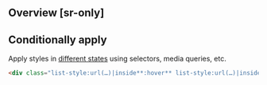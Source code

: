 ## Overview [sr-only]
<Overview/>

## Conditionally apply
Apply styles in [different states](/docs/states-and-queries) using selectors, media queries, etc.
```html
<div class="list-style:url(…)|inside**:hover** list-style:url(…)|inside**@sm** list-style:url(…)|inside**@dark** list-style:url(…)|inside**@print**">…</div>
```

